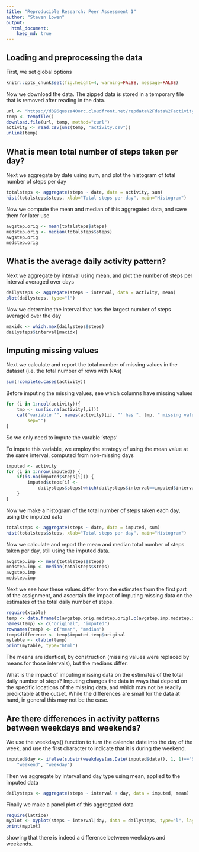 ```yaml
---
title: "Reproducible Research: Peer Assessment 1"
author: "Steven Lowen"
output: 
  html_document:
    keep_md: true
---
```


## Loading and preprocessing the data

First, we set global options
```r
knitr::opts_chunk$set(fig.height=4, warning=FALSE, message=FALSE)
```
Now we download the data.
The zipped data is stored in a temporary file that is removed after reading in
the data.
```r
url <- "https://d396qusza40orc.cloudfront.net/repdata%2Fdata%2Factivity.zip"
temp <- tempfile()
download.file(url, temp, method="curl")
activity <- read.csv(unz(temp, "activity.csv"))
unlink(temp)
```

## What is mean total number of steps taken per day?
Next we aggregate by date using sum, and plot the histogram of total number of
steps per day
```r
totalsteps <- aggregate(steps ~ date, data = activity, sum)
hist(totalsteps$steps, xlab="Total steps per day", main="Histogram")
```


Now we compute the mean and median of this aggregated data, and save them for
later use
```r
avgstep.orig <- mean(totalsteps$steps)
medstep.orig <- median(totalsteps$steps)
avgstep.orig
medstep.orig
```

## What is the average daily activity pattern?
Next we aggregate by interval using mean, and plot the number of steps per
interval averaged over days
```r
dailysteps <- aggregate(steps ~ interval, data = activity, mean)
plot(dailysteps, type="l")
```

Now we determine the interval that has the largest number of steps averaged over
the day
```r
maxidx <- which.max(dailysteps$steps)
dailysteps$interval[maxidx]
```

## Imputing missing values

Next we calculate and report the total number of missing values in the dataset
(i.e. the total number of rows with NAs)
```r
sum(!complete.cases(activity))
```

Before imputing the missing values, see which columns have missing values
```r
for (i in 1:ncol(activity)){
    tmp <- sum(is.na(activity[,i]))
    cat("variable '", names(activity)[i], "' has ", tmp, " missing values\n",
        sep="")
}
```
So we only need to impute the varable 'steps'

To impute this variable, we employ the strategy of using
the mean value at the same interval, computed from non-missing days
```r
imputed <- activity
for (i in 1:nrow(imputed)) {
    if(is.na(imputed$steps[i])) {
        imputed$steps[i] <-
            dailysteps$steps[which(dailysteps$interval==imputed$interval[i])]
    }
}
```

Now we make a histogram of the total number of steps taken each day, using the
imputed data
```r
totalsteps <- aggregate(steps ~ date, data = imputed, sum)
hist(totalsteps$steps, xlab="Total steps per day", main="Histogram")
```

Now we calculate and report the mean and median total number of steps taken per
day, still using the imputed data.
```r
avgstep.imp <- mean(totalsteps$steps)
medstep.imp <- median(totalsteps$steps)
avgstep.imp
medstep.imp
```
Next we see how these values differ from the estimates from the first part of
the assignment, and ascertain the impact of imputing missing data on the
estimates of the total daily number of steps.
```r
require(xtable)
temp <- data.frame(c(avgstep.orig,medstep.orig),c(avgstep.imp,medstep.imp))
names(temp) <- c("original", "imputed")
rownames(temp) <- c("mean", "median")
temp$difference <- temp$imputed-temp$original
mytable <- xtable(temp)
print(mytable, type="html")
```
The means are identical, by construction (missing values were replaced by means
for those intervals), but the medians differ.

What is the impact of imputing missing data on the estimates of the total daily
number of steps?
Imputing changes the data in ways that depend on the specific locations of the
missing data, and which may not be readily predictable at the outset.
While the differences are small for the data at hand, in general this may not be
the case.

## Are there differences in activity patterns between weekdays and weekends?
We use the weekdays() function to turn the calendar date into the day of the
week, and use the first character to indicate that it is during the weekend.
```r
imputed$day <- ifelse(substr(weekdays(as.Date(imputed$date)), 1, 1)=="S",
    "weekend", "weekday")
```
Then we aggregate by interval and day type using mean, applied to the imputed
data
```r
dailysteps <- aggregate(steps ~ interval + day, data = imputed, mean)
```
Finally we make a panel plot of this aggregated data
```r
require(lattice)
myplot <- xyplot(steps ~ interval|day, data = dailysteps, type="l", layout=c(1,2))
print(myplot)
```

showing that there is indeed a difference between weekdays and weekends.